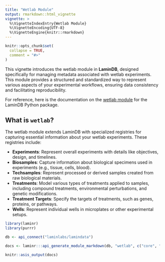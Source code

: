 ```yaml
---
title: "Wetlab Module"
output: rmarkdown::html_vignette
vignette: >
  %\VignetteIndexEntry{Wetlab Module}
  %\VignetteEncoding{UTF-8}
  %\VignetteEngine{knitr::rmarkdown}
---
```


```r
knitr::opts_chunk$set(
  collapse = TRUE,
  comment = "#>"
)
```

This vignette introduces the wetlab module in **LaminDB**, designed specifically for managing metadata associated with wetlab experiments.
This module provides a structured and standardized way to represent various aspects of your experimental workflows, ensuring data consistency and facilitating reproducibility.

For reference, here is the documentation on the [wetlab module](https://docs.lamin.ai/wetlab) for the LaminDB Python package.

## What is `wetlab`?

The wetlab module extends LaminDB with specialized registries for capturing essential information about your wetlab experiments. These registries include:

* **Experiments**: Represent overall experiments with details like objectives, design, and timelines.
* **Biosamples**: Capture information about biological specimens used in experiments (e.g., tissue, cells, blood).
* **Techsamples**: Represent processed or derived samples created from raw biological materials.
* **Treatments**: Model various types of treatments applied to samples, including compound treatments, environmental perturbations, and genetic modifications.
* **Treatment Targets**: Specify the targets of treatments, such as genes, proteins, or pathways.
* **Wells**: Represent individual wells in microplates or other experimental setups.


```r
library(laminr)
library(purrr)

db <- api_connect("laminlabs/lamindata")

docs <- laminr:::api_generate_module_markdown(db, "wetlab", c("core", "bionty", "wetlab"))

knitr::asis_output(docs)
```
